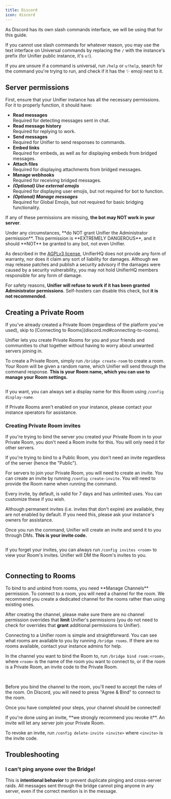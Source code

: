 ```yaml
---
title: Discord
icon: discord
---
```


<Info>
As Discord has its own slash commands interface, we will be using that for this guide.

If you cannot use slash commands for whatever reason, you may use the text interface on Universal commands by replacing the `/` with the instance's prefix (for Unifier public instance, it's `u!`).

If you are unsure if a command is universal, run `/help` or `u!help`, search for the command you're trying to run, and check if it has the :sparkles: emoji next to it.
</Info>

## Server permissions

First, ensure that your Unifier instance has all the necessary permissions. For it to properly function, it should have:

* **Read messages**\
  Required for detecting messages sent in chat.
* **Read message history**\
  Required for replying to work.
* **Send messages**\
  Required for Unifier to send responses to commands.
* **Embed links**\
  Required for embeds, as well as for displaying embeds from bridged messages.
* **Attach files**\
  Required for displaying attachments from bridged messages.
* **Manage webhooks**\
  Required for receiving bridged messages.
* _**(Optional) Use external emojis**_\
  Required for displaying user emojis, but not required for bot to function.
* _**(Optional) Manage messages**_\
  Required for Global Emojis, but not required for basic bridging functionality.

If any of these permissions are missing, **the bot may NOT work in your server**.

<Danger>
Under any circumstances, **do NOT grant Unifier the Administrator permission**. This permission is **EXTREMELY DANGEROUS**, and it should **NOT** be granted to any bot, not even Unifier.

As described in the [AGPLv3 license](https://github.com/UnifierHQ/unifier/blob/main/LICENSE.txt#L587), UnifierHQ does not provide any form of warranty, nor does it claim any sort of liability for damages. Although we may release patches and publish a security advisory if the damages were caused by a security vulnerability, you may not hold UnifierHQ members responsible for any form of damage.

For safety reasons, **Unifier will refuse to work if it has been granted Administrator permissions**. Self-hosters can disable this check, but **it is not recommended**.
</Danger>

## Creating a Private Room

<Info>
If you've already created a Private Room (regardless of the platform you've used), skip to [Connecting to Rooms](discord.md#connecting-to-rooms).
</Info>

Unifier lets you create Private Rooms for you and your friends and communities to chat together without having to worry about unwanted servers joining in.

To create a Private Room, simply run `/bridge create-room` to create a room. Your Room will be given a random name, which Unifier will send through the command response. **This is your Room name, which you can use to manage your Room settings.**

<img src="../../assets/images/image%20(21).png" alt="" />

If you want, you can always set a display name for this Room using `/config display-name`.

If Private Rooms aren't enabled on your instance, please contact your instance operators for assistance.

### Creating Private Room invites

<Info>
If you're trying to bind the server you created your Private Room in to your Private Room, you don't need a Room invite for this. You will only need it for other servers.

If you're trying to bind to a Public Room, you don't need an invite regardless of the server (hence the "Public").
</Info>

For servers to join your Private Room, you will need to create an invite. You can create an invite by running `/config create-invite`. You will need to provide the Room name when running the command.

Every invite, by default, is valid for 7 days and has unlimited uses. You can customize these if you wish.

<Warning>
Although permanent invites (i.e. invites that don't expire) are available, they are not enabled by default. If you need this, please ask your instance's owners for assistance.
</Warning>

<img src="../../assets/images/image%20(24).png" alt="" />

Once you run the command, Unifier will create an invite and send it to you through DMs. **This is your invite code.**

<img src="../../assets/images/image%20(25).png" alt="" />

If you forget your invites, you can always run `/config invites <room>` to view your Room's invites. Unifier will DM the Room's invites to you.

<img src="../../assets/images/image%20(26).png" alt="" />

## Connecting to Rooms

<Info>
To bind to and unbind from rooms, you need **Manage Channels** permission.
</Info>

<Warning>
To connect to a room, you will need a channel for the room. We recommend you create a dedicated channel for the rooms rather than using existing ones.

After creating the channel, please make sure there are no channel permission overrides that **limit** Unifier's permissions (you do not need to check for overrides that **grant** additional permissions to Unifier).
</Warning>

Connecting to a Unifier room is simple and straightforward. You can see what rooms are available to you by running `/bridge rooms`. If there are no rooms available, contact your instance admins for help.

In the channel you want to bind the Room to, run `/bridge bind room:<room>`, where `<room>` is the name of the room you want to connect to, or if the room is a Private Room, an invite code to the Private Room.

<Frame caption="For Public Rooms, type in the Room name."><img src="../../assets/images/image%20(28).png" alt="" /></Frame>

<Frame caption="For Private Rooms, type in the Room invite. You can use the Room name if you're running the command in the same server you created the Room in."><img src="../../assets/images/image%20(27).png" alt="" /></Frame>

Before you bind the channel to the room, you'll need to accept the rules of the room. On Discord, you will need to press "Agree & Bind" to connect to the room.

Once you have completed your steps, your channel should be connected!

<Warning>
If you're done using an invite, **we strongly recommend you revoke it**. An invite will let any server join your Private Room.

To revoke an invite, run `/config delete-invite <invite>` where `<invite>` is the invite code.
</Warning>

## Troubleshooting

### I can't ping anyone over the Bridge!

This is **intentional behavior** to prevent duplicate pinging and cross-server raids. All messages sent through the bridge cannot ping anyone in any server, even if the correct mention is in the message.

